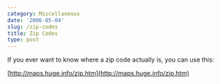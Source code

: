 ```yaml
---
category: Miscellaneous
date: '2006-05-04'
slug: /zip-codes
title: Zip Codes
type: post
---
```



If you ever want to know where a zip code actually is, you can use
this:

[http://maps.huge.info/zip.htm](http://maps.huge.info/zip.htm)